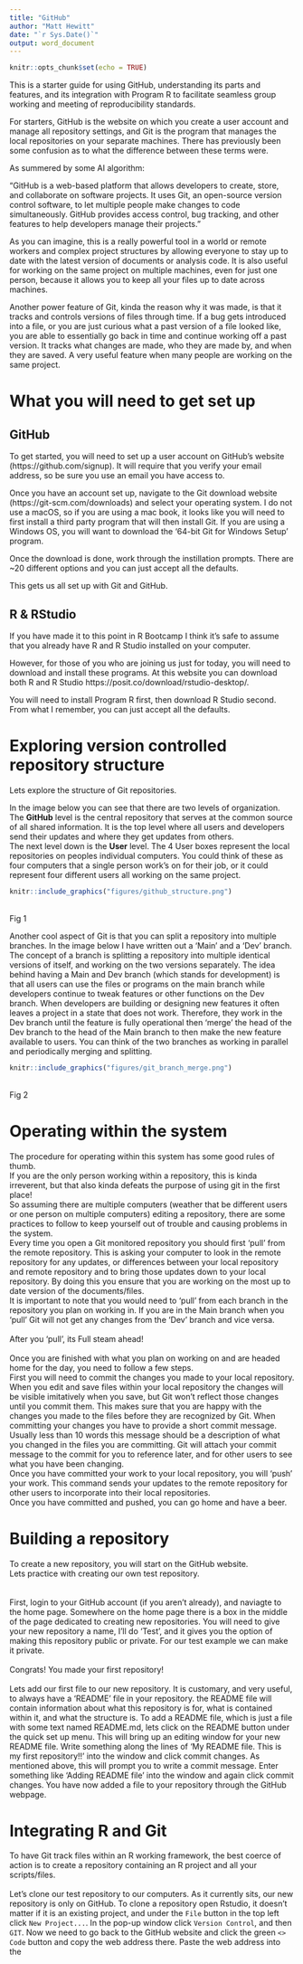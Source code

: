 ```yaml
---
title: "GitHub"
author: "Matt Hewitt"
date: "`r Sys.Date()`"
output: word_document
---
```


```r
knitr::opts_chunk$set(echo = TRUE)
```


This is a starter guide for using GitHub, understanding its parts and features, and its integration with Program R to facilitate seamless group working and meeting of reproducibility standards. 


For starters, GitHub is the website on which you create a user account and manage all repository settings, and Git is the program that manages the local repositories on your separate machines. There has previously been some confusion as to what the difference between these terms were. 

As summered by some AI algorithm:

  "GitHub is a web-based platform that allows developers to create, store, and collaborate on software projects. It uses Git, an open-source version control software, to let multiple people make changes to code simultaneously. GitHub provides access control, bug tracking, and other features to help developers manage their projects."
  
As you can imagine, this is a really powerful tool in a world or remote workers and complex project structures by allowing everyone to stay up to date with the latest version of documents or analysis code. It is also useful for working on the same project on multiple machines, even for just one person, because it allows you to keep all your files up to date across machines.

Another power feature of Git, kinda the reason why it was made, is that it tracks and controls versions of files through time. If a bug gets introduced into a file, or you are just curious what a past version of a file looked like, you are able to essentially go back in time and continue working off a past version. It tracks what changes are made, who they are made by, and when they are saved. A very useful feature when many people are working on the same project. 

# What you will need to get set up

## GitHub

To get started, you will need to set up a user account on GitHub's website (https://github.com/signup). It will require that you verify your email address, so be sure you use an email you have access to. 

Once you have an account set up, navigate to the Git download website (https://git-scm.com/downloads) and select your operating system. I do not use a macOS, so if you are using a mac book, it looks like you will need to first install a third party program that will then install Git. If you are using a Windows OS, you will want to download the '64-bit Git for Windows Setup' program. 

Once the download is done, work through the instillation prompts. There are ~20 different options and you can just accept all the defaults. 

This gets us all set up with Git and GitHub. 

## R & RStudio

If you have made it to this point in R Bootcamp I think it's safe to assume that you already have R and R Studio installed on your computer. 

However, for those of you who are joining us just for today, you will need to download and install these programs. 
At this website you can download both R and R Studio https://posit.co/download/rstudio-desktop/. 

You will need to install Program R first, then download R Studio second. From what I remember, you can just accept all the defaults. 


# Exploring version controlled repository structure

Lets explore the structure of Git repositories. 

In the image below you can see that there are two levels of organization. The **GitHub** level is the central repository that serves at the common source of all shared information. It is the top level where all users and developers send their updates and where they get updates from others.\
The next level down is the **User** level. The 4 User boxes represent the local repositories on peoples individual computers. You could think of these as four computers that a single person work's on for their job, or it could represent four different users all working on the same project. \



```r
knitr::include_graphics("figures/github_structure.png")
```
\
Fig 1
\

Another cool aspect of Git is that you can split a repository into multiple branches. In the image below I have written out a 'Main' and a 'Dev' branch. The concept of a branch is splitting a repository into multiple identical versions of itself, and working on the two versions separately. The idea behind having a Main and Dev branch (which stands for development) is that all users can use the files or programs on the main branch while developers continue to tweak features or other functions on the Dev branch. When developers are building or designing new features it often leaves a project in a state that does not work. Therefore, they work in the Dev branch until the feature is fully operational then 'merge' the head of the Dev branch to the head of the Main branch to then make the new feature available to users. You can think of the two branches as working in parallel and periodically merging and splitting. 


```r
knitr::include_graphics("figures/git_branch_merge.png")
```
\
Fig 2
\

# Operating within the system

The procedure for operating within this system has some good rules of thumb.\
If you are the only person working within a repository, this is kinda irreverent, but that also kinda defeats the purpose of using git in the first place!
\
So assuming there are multiple computers (weather that be different users or one person on multiple computers) editing a repository, there are some practices to follow to keep yourself out of trouble and causing problems in the system.
\
Every time you open a Git monitored repository you should first 'pull' from the remote repository. This is asking your computer to look in the remote repository for any updates, or differences between your local repository and remote repository and to bring those updates down to your local repository. By doing this you ensure that you are working on the most up to date version of the documents/files.\
It is important to note that you would need to 'pull' from each branch in the repository you plan on working in. If you are in the Main branch when you 'pull' Git will not get any changes from the 'Dev' branch and vice versa. \
\
After you 'pull', its Full steam ahead!\
\
Once you are finished with what you plan on working on and are headed home for the day, you need to follow a few steps.\
First you will need to commit the changes you made to your local repository. When you edit and save files within your local repository the changes will be visible imitatively when you save, but Git won't reflect those changes until you commit them. This makes sure that you are happy with the changes you made to the files before they are recognized by Git. When committing your changes you have to provide a short commit message. Usually less than 10 words this message should be a description of what you changed in the files you are committing. Git will attach your commit message to the commit for you to reference later, and for other users to see what you have been changing.\
Once you have committed your work to your local repository, you will 'push' your work. This command sends your updates to the remote repository for other users to incorporate into their local repositories.\
Once you have committed and pushed, you can go home and have a beer. 

# Building a repository

To create a new repository, you will start on the GitHub website.\
Lets practice with creating our own test repository.\
\
\
First, login to your GitHub account (if you aren't already), and naviagte to the home page. 
Somewhere on the home page there is a box in the middle of the page dedicated to creating new repositories. You will need to give your new repository a name, I'll do 'Test', and it gives you the option of making this repository public or private. For our test example we can make it private.\
\
Congrats! You made your first repository!\
\
Lets add our first file to our new repository. It is customary, and very useful, to always have a 'README' file in your repository. the README file will contain information about what this repository is for, what is contained within it, and what the structure is. To add a README file, which is just a file with some text named README.md, lets click on the README button under the quick set up menu. This will bring up an editing window for your new README file. Write something along the lines of 'My README file. This is my first repository!!' into the window and click commit changes. As mentioned above, this will prompt you to write a commit message. Enter something like 'Adding README file' into the window and again click commit changes. You have now added a file to your repository through the GitHub webpage.\

# Integrating R and Git

To have Git track files within an R working framework, the best coerce of action is to create a repository containing an R project and all your scripts/files.\
\
Let's clone our test repository to our computers. As it currently sits, our new repository is only on GitHub. To clone a repository open Rstudio, it doesn't matter if it is an existing project, and under the `File` button in the top left click `New Project...`. In the pop-up window click `Version Control`, and then `GIT`. Now we need to go back to the GitHub website and click the green `<> Code` button and copy the web address there. Paste the web address into the 









